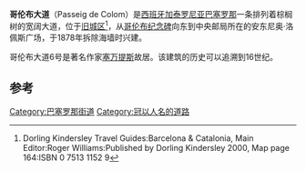 {{Geobox|City Street
| name = 哥伦布大道
| category =巴塞罗那街道
| image =15-10-27-Vista des de l'estàtua de Colom a Barcelona-WMA 2778.jpg|250px 
| image_caption =
| flag =Flag of Barcelona.svg|75px 
| symbol =Escut de Barcelona.svg|75px 
<!-- *** Country *** -->
| country =[[西班牙|西班牙]] 
| state = [[加泰罗尼亚|加泰罗尼亚]] 
| city =[[巴塞罗那|巴塞罗那]] 
| district = [[旧城区_(巴塞罗那)|旧城区]]
| date = 1878 
<!-- *** Geography *** -->
| length= 1.1054
<!-- *** Maps *** -->
| map =Districte de Ciutat Vella.svg
| map_caption = [[旧城区_(巴塞罗那)|旧城区]] 
}}
'''哥伦布大道'''（Passeig de Colom）是[[西班牙|西班牙]][[加泰罗尼亚|加泰罗尼亚]][[巴塞罗那|巴塞罗那]]一条排列着棕榈树的宽阔大道，位于[[旧城区_(巴塞罗那)|旧城区]]<ref>Dorling Kindersley Travel Guides:Barcelona & Catalonia, Main Editor:Roger Williams:Published by Dorling Kindersley 2000, Map page 164:ISBN 0 7513 1152 9</ref>，从[[哥伦布纪念碑_(巴塞罗那)|哥伦布纪念碑]]向东到中央邮局所在的安东尼奥·洛佩斯广场，于1878年拆除海墙时兴建。

哥伦布大道6号是著名作家[[塞万提斯|塞万提斯]]故居。该建筑的历史可以追溯到16世纪。

==参考==
{{reflist}}

[[Category:巴塞罗那街道|Category:巴塞罗那街道]]
[[Category:冠以人名的道路|Category:冠以人名的道路]]